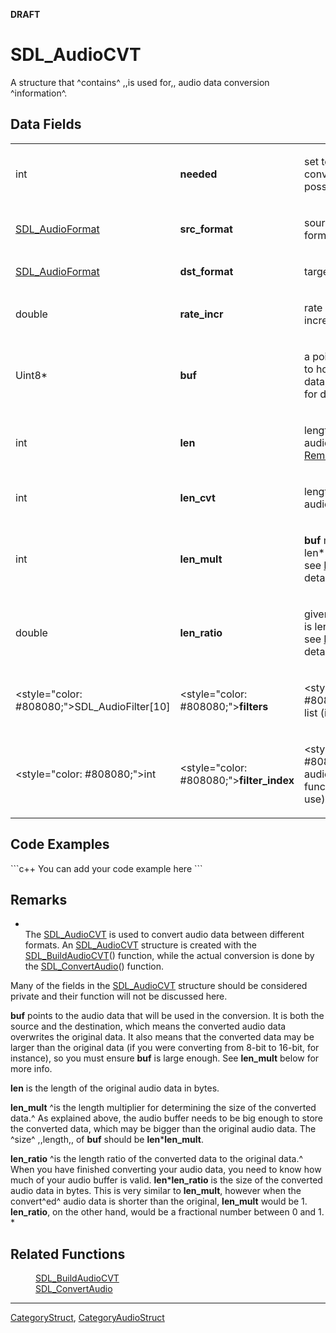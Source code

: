<!-- pragma section-numbers off -->
<!-- pragma disable-camelcase -->
'''DRAFT'''

= SDL_AudioCVT =
A structure that ^contains^ ,,is used for,, audio data conversion ^information^.


== Data Fields ==
{|
|int
|'''needed'''
|set to 1 if conversion possible
|-
|[[SDL_AudioFormat]]
|'''src_format'''
|source audio format
|-
|[[SDL_AudioFormat]]
|'''dst_format'''
|target audio format
|-
|double
|'''rate_incr'''
|rate conversion increment
|-
|Uint8*
|'''buf'''
|a pointer to a buffer to hold entire audio data; see [[#buf|Remarks]] for details
|-
|int
|'''len'''
|length of original audio buffer; see [[#len|Remarks]] for details
|-
|int
|'''len_cvt'''
|length of converted audio buffer
|-
|int
|'''len_mult'''
|'''buf''' must be len*len_mult big; see [[#len_mult|Remarks]] for details
|-
|double
|'''len_ratio'''
|given '''len''', final size is len*len_ratio; see [[#len_ratio|Remarks]] for details
|-
|<style="color: #808080;">SDL_Audio<code></code>Filter[10]
|<style="color: #808080;">'''filters'''
|<style="color: #808080;">filter list (internal use)
|-
|<style="color: #808080;">int
|<style="color: #808080;">'''filter_index'''
|<style="color: #808080;">current audio conversion function (internal use)
|}

== Code Examples ==
```c++
You can add your code example here
```

== Remarks ==
*<br/>The [[SDL_AudioCVT]] is used to convert audio data between different formats. An [[SDL_AudioCVT]] structure is created with the [[SDL_BuildAudioCVT]]() function, while the actual conversion is done by the [[SDL_ConvertAudio]]() function.

Many of the fields in the [[SDL_AudioCVT]] structure should be considered private and their function will not be discussed here. 

<span id="buf"></span>'''buf''' points to the audio data that will be used in the conversion. It is both the source and the destination, which means the converted audio data overwrites the original data. It also means that the converted data may be larger than the original data (if you were converting from 8-bit to 16-bit, for instance), so you must ensure '''buf''' is large enough. See '''len_mult''' below for more info.

<span id="len"></span>'''len''' is the length of the original audio data in bytes. 

<span id="len_mult"></span>'''len_mult''' ^is the length multiplier for determining the size of the converted data.^  As explained above, the audio buffer needs to be big enough to store the converted data, which may be bigger than the original audio data. The ^size^ ,,length,, of '''buf''' should be '''len'''*'''len_mult'''.

<span id="len_ratio"></span>'''len_ratio''' ^is the length ratio of the converted data to the original data.^ When you have finished converting your audio data, you need to know how much of your audio buffer is valid. '''len'''*'''len_ratio''' is the size of the converted audio data in bytes. This is very similar to '''len_mult''', however when the convert^ed^ audio data is shorter than the original, '''len_mult''' would be 1. '''len_ratio''', on the other hand, would be a fractional number between 0 and 1. <br/>*

== Related Functions ==
:[[SDL_BuildAudioCVT]]
:[[SDL_ConvertAudio]]

----
[[CategoryStruct]], [[CategoryAudioStruct]]
